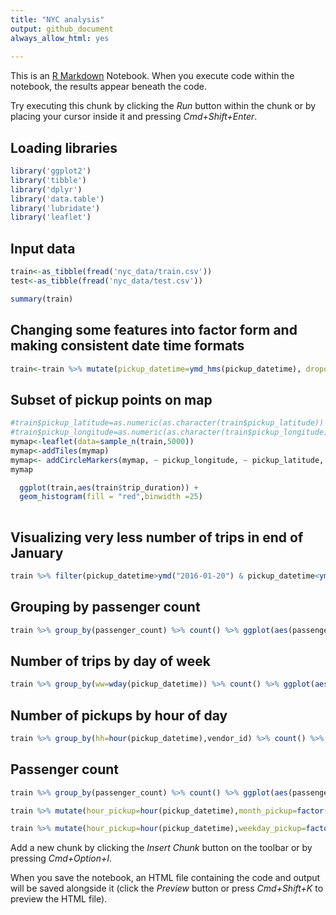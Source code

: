 ```yaml
---
title: "NYC analysis"
output: github_document
always_allow_html: yes
 
---
```


This is an [R Markdown](http://rmarkdown.rstudio.com) Notebook. When you execute code within the notebook, the results appear beneath the code. 

Try executing this chunk by clicking the *Run* button within the chunk or by placing your cursor inside it and pressing *Cmd+Shift+Enter*. 

## Loading libraries
```r
library('ggplot2')
library('tibble')
library('dplyr')
library('data.table')
library('lubridate')
library('leaflet')
```

## Input data
```r
train<-as_tibble(fread('nyc_data/train.csv'))
test<-as_tibble(fread('nyc_data/test.csv'))

summary(train)
```

## Changing some features into factor form and making consistent date time formats
```r
train<-train %>% mutate(pickup_datetime=ymd_hms(pickup_datetime), dropoff_datetime=ymd_hms(dropoff_datetime), vendor_id=factor(vendor_id), passenger_count=factor(passenger_count))

```

## Subset of  pickup points on map
```r
#train$pickup_latitude=as.numeric(as.character(train$pickup_latitude))
#train$pickup_longitude=as.numeric(as.character(train$pickup_longitude))
mymap<-leaflet(data=sample_n(train,5000))
mymap<-addTiles(mymap)
mymap<- addCircleMarkers(mymap, ~ pickup_longitude, ~ pickup_latitude, radius=1, color='red')
mymap
```

```r
  ggplot(train,aes(train$trip_duration)) +
  geom_histogram(fill = "red",binwidth =25)
 
```

## Visualizing very less number of trips in end of January
```r
train %>% filter(pickup_datetime>ymd("2016-01-20") & pickup_datetime<ymd("2016-02-10")) %>% ggplot(aes(pickup_datetime))+geom_histogram(fill="blue",bins=100)

```

## Grouping by passenger count

```r
train %>% group_by(passenger_count) %>% count() %>% ggplot(aes(passenger_count,n,fill=passenger_count))+geom_col()
```

## Number of trips by day of week

```r
train %>% group_by(ww=wday(pickup_datetime)) %>% count() %>% ggplot(aes(ww,n))+geom_point(size=3) + labs(x="Day of week", y="Number of pickups")  
```

## Number of pickups by hour of day

```r
train %>% group_by(hh=hour(pickup_datetime),vendor_id) %>% count() %>% ggplot(aes(hh,n,color=vendor_id))+geom_point(size=3)+labs(x="Hour of day", y="Number of pickups")  
```
## Passenger count

```r
train %>% group_by(passenger_count) %>% count() %>% ggplot(aes(passenger_count,n))+geom_col()

```


```r
train %>% mutate(hour_pickup=hour(pickup_datetime),month_pickup=factor(month(pickup_datetime,label=TRUE))) %>% group_by(hour_pickup,month_pickup) %>% count() %>% ggplot(aes(hour_pickup,n,color=month_pickup))+geom_line(size=1)+labs(x="hour of the day", y="count") 
```

```r
train %>% mutate(hour_pickup=hour(pickup_datetime),weekday_pickup=factor(wday(pickup_datetime,label=TRUE))) %>% group_by(hour_pickup,weekday_pickup) %>% count() %>% ggplot(aes(hour_pickup,n,color=weekday_pickup))+geom_line(size=1)+labs(x="hour of the day", y="count") 
```

Add a new chunk by clicking the *Insert Chunk* button on the toolbar or by pressing *Cmd+Option+I*.

When you save the notebook, an HTML file containing the code and output will be saved alongside it (click the *Preview* button or press *Cmd+Shift+K* to preview the HTML file).
